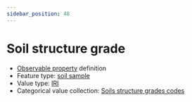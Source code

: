 ```yaml
---
sidebar_position: 48
---
```



# Soil structure grade

- [Observable property](/viewers/dawe-vocabs?uri=https://linked.data.gov.au/def/nrm/8e87bc47-7bc6-4ad7-81ac-17d4968004e8) definition
- Feature type: [soil sample](http://linked.data.gov.au/def/tern-cv/06461021-a6c2-4175-9651-23653c2b9116)
- Value type: [IRI](https://w3id.org/tern/ontologies/tern/IRI)
- Categorical value collection: [Soils structure grades codes](/viewers/dawe-vocabs?uri=https://linked.data.gov.au/def/nrm/0cfcb0fc-75e3-4de1-a2d3-78c357a3ce06)

<Example
  protocolModule="soil-pit-characterization"
  observableProperty="https://linked.data.gov.au/def/nrm/8e87bc47-7bc6-4ad7-81ac-17d4968004e8"
/>
